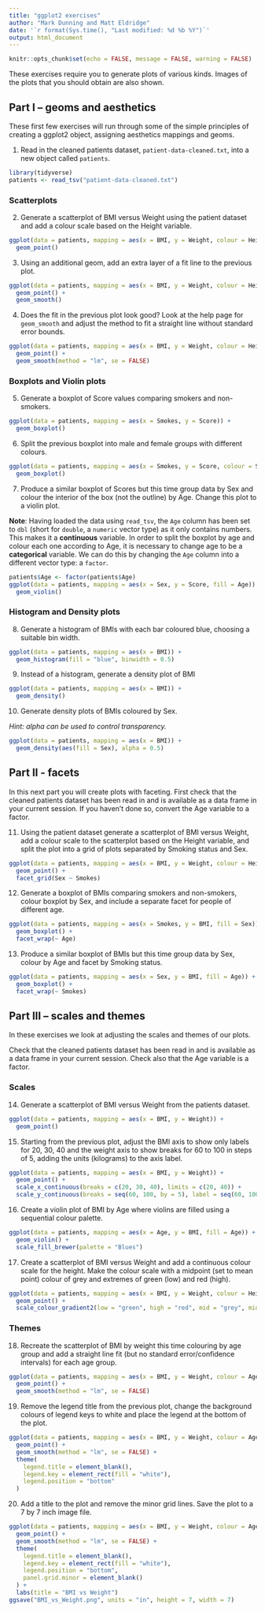 ```yaml
---
title: "ggplot2 exercises"
author: "Mark Dunning and Matt Eldridge"
date: '`r format(Sys.time(), "Last modified: %d %b %Y")`'
output: html_document
---
```


```r
knitr::opts_chunk$set(echo = FALSE, message = FALSE, warning = FALSE)
```

These exercises require you to generate plots of various kinds. Images of the
plots that you should obtain are also shown.

## Part I -- geoms and aesthetics

These first few exercises will run through some of the simple principles of
creating a ggplot2 object, assigning aesthetics mappings and geoms.

1. Read in the cleaned patients dataset, `patient-data-cleaned.txt`, into a
   new object called `patients`.

```r
library(tidyverse)
patients <- read_tsv("patient-data-cleaned.txt")
```

### Scatterplots

2. Generate a scatterplot of BMI versus Weight using the patient dataset and add
   a colour scale based on the Height variable.

```r
ggplot(data = patients, mapping = aes(x = BMI, y = Weight, colour = Height)) +
  geom_point()
```

3. Using an additional geom, add an extra layer of a fit line to the previous plot.

```r
ggplot(data = patients, mapping = aes(x = BMI, y = Weight, colour = Height)) +
  geom_point() +
  geom_smooth()
```

4. Does the fit in the previous plot look good? Look at the help page for
   `geom_smooth` and adjust the method to fit a straight line without standard
   error bounds.

```r
ggplot(data = patients, mapping = aes(x = BMI, y = Weight, colour = Height)) +
  geom_point() +
  geom_smooth(method = "lm", se = FALSE)
```

### Boxplots and Violin plots

5. Generate a boxplot of Score values comparing smokers and non-smokers.

```r
ggplot(data = patients, mapping = aes(x = Smokes, y = Score)) +
  geom_boxplot()
```

6. Split the previous boxplot into male and female groups with different colours.

```r
ggplot(data = patients, mapping = aes(x = Smokes, y = Score, colour = Sex)) +
  geom_boxplot()
```

7. Produce a similar boxplot of Scores but this time group data by Sex and colour
   the interior of the box (not the outline) by Age. Change this plot to a violin
   plot.

**Note**: Having loaded the data using `read_tsv`, the `Age` column has been 
set to `dbl` (short for `double`, a `numeric` vector type) as it only contains
numbers. This makes it a **continuous** variable. In order to split the boxplot
by age and colour each one according to Age, it is necessary to change age to 
be a **categorical** variable. We can do this by changing the `Age` column into a
different vector type: a `factor`. 

```r
patients$Age <- factor(patients$Age)
ggplot(data = patients, mapping = aes(x = Sex, y = Score, fill = Age)) +
  geom_violin()
```

### Histogram and Density plots

8. Generate a histogram of BMIs with each bar coloured blue, choosing a
    suitable bin width.

```r
ggplot(data = patients, mapping = aes(x = BMI)) +
  geom_histogram(fill = "blue", binwidth = 0.5)
```

9. Instead of a histogram, generate a density plot of BMI

```r
ggplot(data = patients, mapping = aes(x = BMI)) +
  geom_density()
```

10. Generate density plots of BMIs coloured by Sex.

_Hint: alpha can be used to control transparency._

```r
ggplot(data = patients, mapping = aes(x = BMI)) +
  geom_density(aes(fill = Sex), alpha = 0.5)
```

## Part II - facets

In this next part you will create plots with faceting. First check that the cleaned
patients dataset has been read in and is available as a data frame in your current
session. If you haven't done so, convert the Age variable to a factor.

11. Using the patient dataset generate a scatterplot of BMI versus Weight, add a
    colour scale to the scatterplot based on the Height variable, and split the plot 
    into a grid of plots separated by Smoking status and Sex.

```r
ggplot(data = patients, mapping = aes(x = BMI, y = Weight, colour = Height)) +
  geom_point() +
  facet_grid(Sex ~ Smokes)
```

12. Generate a boxplot of BMIs comparing smokers and non-smokers, colour boxplot
    by Sex, and include a separate facet for people of different age.

```r
ggplot(data = patients, mapping = aes(x = Smokes, y = BMI, fill = Sex)) +
  geom_boxplot() +
  facet_wrap(~ Age)
```

13. Produce a similar boxplot of BMIs but this time group data by Sex, colour by Age
    and facet by Smoking status.

```r
ggplot(data = patients, mapping = aes(x = Sex, y = BMI, fill = Age)) +
  geom_boxplot() +
  facet_wrap(~ Smokes)
```

## Part III -- scales and themes

In these exercises we look at adjusting the scales and themes of our plots.

Check that the cleaned patients dataset has been read in and is available as a data
frame in your current session. Check also that the Age variable is a factor.

### Scales

14. Generate a scatterplot of BMI versus Weight from the patients dataset.

```r
ggplot(data = patients, mapping = aes(x = BMI, y = Weight)) +
  geom_point()
```

15. Starting from the previous plot, adjust the BMI axis to show only labels for 20, 30, 40 and the weight axis to show breaks for 60 to 100 in steps of 5, adding the units (kilograms) to the axis label.

```r
ggplot(data = patients, mapping = aes(x = BMI, y = Weight)) +
  geom_point() +
  scale_x_continuous(breaks = c(20, 30, 40), limits = c(20, 40)) +
  scale_y_continuous(breaks = seq(60, 100, by = 5), label = seq(60, 100, by = 5), name = "Weight (kg)")
```

16. Create a violin plot of BMI by Age where violins are filled using a sequential
    colour palette.

```r
ggplot(data = patients, mapping = aes(x = Age, y = BMI, fill = Age)) +
  geom_violin() +
  scale_fill_brewer(palette = "Blues")
```

17. Create a scatterplot of BMI versus Weight and add a continuous colour scale for
    the height. Make the colour scale  with a midpoint (set to mean point) colour of
    grey and extremes of green (low) and red (high).

```r
ggplot(data = patients, mapping = aes(x = BMI, y = Weight, colour = Height)) +
  geom_point() +
  scale_colour_gradient2(low = "green", high = "red", mid = "grey", midpoint = mean(patients$Height))
```

### Themes

18. Recreate the scatterplot of BMI by weight this time colouring by age group and add
    a straight line fit (but no standard error/confidence intervals) for each age group.

```r
ggplot(data = patients, mapping = aes(x = BMI, y = Weight, colour = Age)) +
  geom_point() +
  geom_smooth(method = "lm", se = FALSE)
```

19. Remove the legend title from the previous plot, change the background colours of
    legend keys to white and place the legend at the bottom of the plot.

```r
ggplot(data = patients, mapping = aes(x = BMI, y = Weight, colour = Age)) +
  geom_point() +
  geom_smooth(method = "lm", se = FALSE) +
  theme(
    legend.title = element_blank(),
    legend.key = element_rect(fill = "white"),
    legend.position = "bottom"
  )
```

20. Add a title to the plot and remove the minor grid lines.
    Save the plot to a 7 by 7 inch image file.

```r
ggplot(data = patients, mapping = aes(x = BMI, y = Weight, colour = Age)) +
  geom_point() +
  geom_smooth(method = "lm", se = FALSE) +
  theme(
    legend.title = element_blank(),
    legend.key = element_rect(fill = "white"),
    legend.position = "bottom",
    panel.grid.minor = element_blank()
  ) +
  labs(title = "BMI vs Weight")
ggsave("BMI_vs_Weight.png", units = "in", height = 7, width = 7)
```
